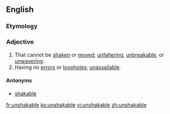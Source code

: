 ==English==

===Etymology===
{{confix|un|shake|able}}

===Adjective===
{{en-adj}}

# That cannot be [[shaken]] or [[moved]]; [[unfaltering]], [[unbreakable]], or [[unwavering]].
# Having no [[error]]s or [[loophole]]s; [[unassailable]].

====Antonyms====
* [[shakable]]

[[fr:unshakable]]
[[ko:unshakable]]
[[vi:unshakable]]
[[zh:unshakable]]